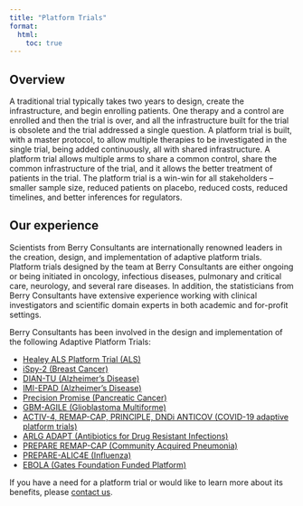 ```yaml
---
title: "Platform Trials"
format: 
  html:
    toc: true
---
```


## Overview

A traditional trial typically takes two years to design, create the infrastructure, and begin enrolling patients. One therapy and a control are enrolled and then the trial is over, and all the infrastructure built for the trial is obsolete and the trial addressed a single question. A platform trial is built, with a master protocol, to allow multiple therapies to be investigated in the single trial, being added continuously, all with shared infrastructure. A platform trial allows multiple arms to share a common control, share the common infrastructure of the trial, and it allows the better treatment of patients in the trial. The platform trial is a win-win for all stakeholders – smaller sample size, reduced patients on placebo, reduced costs, reduced timelines, and better inferences for regulators.

## Our experience

Scientists from Berry Consultants are internationally renowned leaders in the creation, design, and implementation of adaptive platform trials. Platform trials designed by the team at Berry Consultants are either ongoing or being initiated in oncology, infectious diseases, pulmonary and critical care, neurology, and several rare diseases. In addition, the statisticians from Berry Consultants have extensive experience working with clinical investigators and scientific domain experts in both academic and for-profit settings.

Berry Consultants has been involved in the design and implementation of the following Adaptive Platform Trials:

- [Healey ALS Platform Trial (ALS)](https://www.massgeneral.org/neurology/als/research/platform-trial)
- [iSpy-2 (Breast Cancer)](https://www.businesswire.com/news/home/20220804005949/en/Berry-Consultants-Transitioning-from-I-SPY-Trials)
- [DIAN-TU (Alzheimer’s Disease)](https://dian.wustl.edu/our-research/clinical-trial/)
- [IMI-EPAD (Alzheimer’s Disease)](https://ep-ad.org/)
- [Precision Promise (Pancreatic Cancer)](https://www.pancan.org/research/precision-promise/)
- [GBM-AGILE (Glioblastoma Multiforme)](https://www.gcaresearch.org/gbm-agile/)
- [ACTIV-4, REMAP-CAP, PRINCIPLE, DNDi ANTICOV (COVID-19 adaptive platform trials)](https://www.remapcap.org/coronavirus)
- [ARLG ADAPT (Antibiotics for Drug Resistant Infections)](https://arlg.org/adapt/)
- [PREPARE REMAP-CAP (Community Acquired Pneumonia)](https://www.remapcap.org/)
- [PREPARE-ALIC4E (Influenza)](https://www.prepare-europe.eu/about-us/workpackages/workpackage-4)
- [EBOLA (Gates Foundation Funded Platform)](https://pubmed.ncbi.nlm.nih.gov/26768569/)


If you have a need for a platform trial or would like to learn more about its benefits, please [contact us](../../contact/index.qmd).